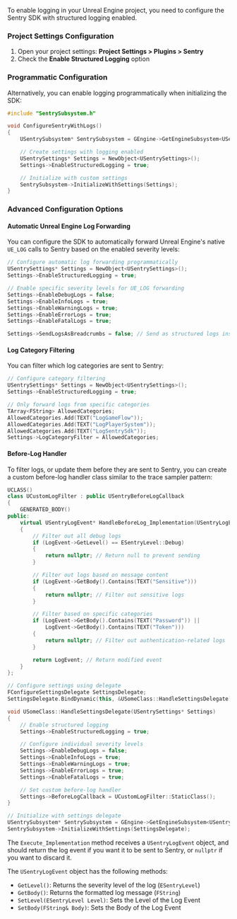 To enable logging in your Unreal Engine project, you need to configure the Sentry SDK with structured logging enabled.

### Project Settings Configuration

1. Open your project settings: **Project Settings > Plugins > Sentry**
2. Check the **Enable Structured Logging** option

### Programmatic Configuration

Alternatively, you can enable logging programmatically when initializing the SDK:

```cpp
#include "SentrySubsystem.h"

void ConfigureSentryWithLogs()
{
    USentrySubsystem* SentrySubsystem = GEngine->GetEngineSubsystem<USentrySubsystem>();

    // Create settings with logging enabled
    USentrySettings* Settings = NewObject<USentrySettings>();
    Settings->EnableStructuredLogging = true;

    // Initialize with custom settings
    SentrySubsystem->InitializeWithSettings(Settings);
}
```

### Advanced Configuration Options

#### Automatic Unreal Engine Log Forwarding

You can configure the SDK to automatically forward Unreal Engine's native `UE_LOG` calls to Sentry based on the enabled severity levels:

```cpp
// Configure automatic log forwarding programmatically
USentrySettings* Settings = NewObject<USentrySettings>();
Settings->EnableStructuredLogging = true;

// Enable specific severity levels for UE_LOG forwarding
Settings->EnableDebugLogs = false;
Settings->EnableInfoLogs = true;
Settings->EnableWarningLogs = true;
Settings->EnableErrorLogs = true;
Settings->EnableFatalLogs = true;

Settings->SendLogsAsBreadcrumbs = false; // Send as structured logs instead of breadcrumbs
```

#### Log Category Filtering

You can filter which log categories are sent to Sentry:

```cpp
// Configure category filtering
USentrySettings* Settings = NewObject<USentrySettings>();
Settings->EnableStructuredLogging = true;

// Only forward logs from specific categories
TArray<FString> AllowedCategories;
AllowedCategories.Add(TEXT("LogGameFlow"));
AllowedCategories.Add(TEXT("LogPlayerSystem"));
AllowedCategories.Add(TEXT("LogSentrySdk"));
Settings->LogCategoryFilter = AllowedCategories;
```

#### Before-Log Handler

To filter logs, or update them before they are sent to Sentry, you can create a custom before-log handler class similar to the trace sampler pattern:

```cpp
UCLASS()
class UCustomLogFilter : public USentryBeforeLogCallback
{
    GENERATED_BODY()
public:
    virtual USentryLogEvent* HandleBeforeLog_Implementation(USentryLogEvent* LogEvent) override
    {
        // Filter out all debug logs
        if (LogEvent->GetLevel() == ESentryLevel::Debug)
        {
            return nullptr; // Return null to prevent sending
        }

        // Filter out logs based on message content
        if (LogEvent->GetBody().Contains(TEXT("Sensitive")))
        {
            return nullptr; // Filter out sensitive logs
        }

        // Filter based on specific categories
        if (LogEvent->GetBody().Contains(TEXT("Password")) ||
            LogEvent->GetBody().Contains(TEXT("Token")))
        {
            return nullptr; // Filter out authentication-related logs
        }

        return LogEvent; // Return modified event
    }
};

// Configure settings using delegate
FConfigureSettingsDelegate SettingsDelegate;
SettingsDelegate.BindDynamic(this, &USomeClass::HandleSettingsDelegate);

void USomeClass::HandleSettingsDelegate(USentrySettings* Settings)
{
    // Enable structured logging
    Settings->EnableStructuredLogging = true;

    // Configure individual severity levels
    Settings->EnableDebugLogs = false;
    Settings->EnableInfoLogs = true;
    Settings->EnableWarningLogs = true;
    Settings->EnableErrorLogs = true;
    Settings->EnableFatalLogs = true;

    // Set custom before-log handler
    Settings->BeforeLogCallback = UCustomLogFilter::StaticClass();
}

// Initialize with settings delegate
USentrySubsystem* SentrySubsystem = GEngine->GetEngineSubsystem<USentrySubsystem>();
SentrySubsystem->InitializeWithSettings(SettingsDelegate);
```

The `Execute_Implementation` method receives a `USentryLogEvent` object, and should return the log event if you want it to be sent to Sentry, or `nullptr` if you want to discard it.

The `USentryLogEvent` object has the following methods:
- `GetLevel()`: Returns the severity level of the log (`ESentryLevel`)
- `GetBody()`: Returns the formatted log message (`FString`)
- `SetLevel(ESentryLevel Level)`: Sets the Level of the Log Event
- `SetBody(FString& Body)`: Sets the Body of the Log Event